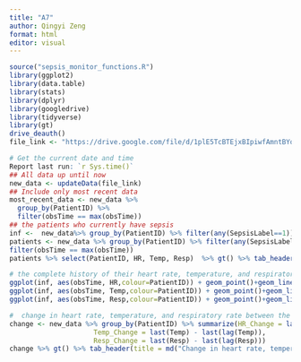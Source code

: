 ```yaml
---
title: "A7"
author: Qingyi Zeng
format: html
editor: visual
---
```


```r
source("sepsis_monitor_functions.R")
library(ggplot2)
library(data.table)
library(stats)
library(dplyr)
library(googledrive)
library(tidyverse)
library(gt)
drive_deauth()
file_link <- "https://drive.google.com/file/d/1plE5TcBTEjxBIpiwfAmntBYo7VUTCLBA"
```


```r
# Get the current date and time
Report last run: `r Sys.time()`
## All data up until now
new_data <- updateData(file_link)
## Include only most recent data
most_recent_data <- new_data %>%
  group_by(PatientID) %>%
  filter(obsTime == max(obsTime))
## the patients who currently have sepsis
inf <-  new_data%>% group_by(PatientID) %>% filter(any(SepsisLabel==1)) 
patients <- new_data %>% group_by(PatientID) %>% filter(any(SepsisLabel==1)) %>%
filter(obsTime == max(obsTime)) 
patients %>% select(PatientID, HR, Temp, Resp)  %>% gt() %>% tab_header(title = md("Patients who currently have sepsis (if any), along with their most recent heart rate, temperature, and respiratory rate"))

# the complete history of their heart rate, temperature, and respiratory rate during their time in the ICU. 
ggplot(inf, aes(obsTime, HR,colour=PatientID)) + geom_point()+geom_line(data=inf[!is.na(inf$HR),]) + labs(title="Plot of heart rate during time in ICU", x ="Time", y = "Heart rate")
ggplot(inf, aes(obsTime, Temp,colour=PatientID)) + geom_point()+geom_line(data=inf[!is.na(inf$Temp),]) + labs(title="Plot of temperature during time in ICU", x ="Time", y = "Temperature")
ggplot(inf, aes(obsTime, Resp,colour=PatientID)) + geom_point()+geom_line(data=inf[!is.na(inf$Resp),]) +labs(title="Plot of respiratory rate during time in ICU", x ="Time", y = "Respiratory rate")

#  change in heart rate, temperature, and respiratory rate between the last two measurements for all patients
change <- new_data %>% group_by(PatientID) %>% summarize(HR_Change = last(HR) - last(lag(HR)),
                     Temp_Change = last(Temp) - last(lag(Temp)),
                     Resp_Change = last(Resp) - last(lag(Resp))) 
change %>% gt() %>% tab_header(title = md("Change in heart rate, temperature, and respiratory rate between the last two measurements for all patients"))

```

